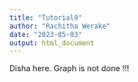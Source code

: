 ```yaml
---
title: "Tutorial9"
author: "Rachitha Werake"
date: "2023-05-03"
output: html_document
---
```


Disha here. Graph is not done !!!